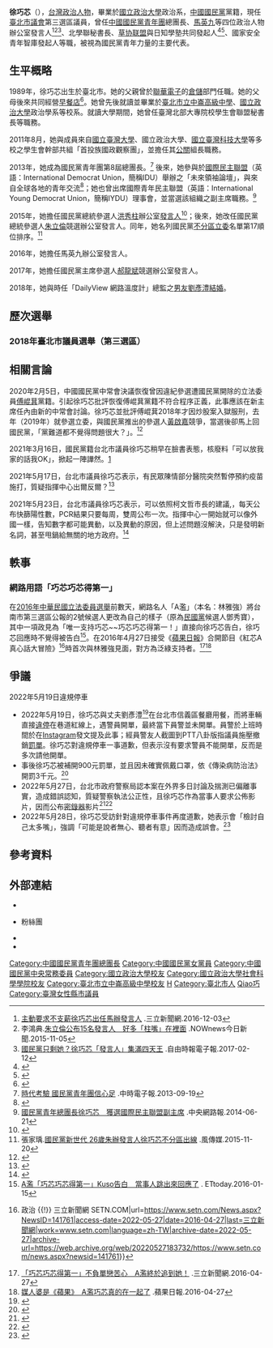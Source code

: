 {{Multiple issues|
{{blpsources|time=2019-06-17T10:13:51+00:00}}
{{POV|time=2022-05-28T14:12:46+00:00}}
}}
{{Infobox Officeholder
| name = 徐巧芯<br><small>Hsu Chiao-hsin</small>
| image name = 
| width = 300px
| now = 
| period = 
| order = [[File:Flag_of_Taipei_City.svg|28px]] [[臺北市議會|臺北市議會]]第13屆議員
| term_start = 2018年12月25日
| term_end = 
| constituency = [[臺北市第三選舉區|臺北市第三選舉區]]（[[松山區_(臺北市)|松山]]、[[信義區_(臺北市)|信義]]）
| succeeding = 
| sex = 女
| nationality = {{ROC}}
| native place = {{ROC-TWN}}[[臺北市|臺北市]]
| date of birth = {{birth_date_and_age|1989|11|18}}
| party = {{Kmt}}
| place of birth = {{ROC}}[[臺北市|臺北市]]
| spouse = [[劉彥澧|劉彥澧]]（2018年結婚）
| educate = * [[臺北市信義區光復國民小學|臺北市信義區光復國民小學]]
* [[臺北市立中崙高級中學|臺北市立中崙高級中學]]（國中部、高中部）
* [[國立臺灣師範大學|國立臺灣師範大學]]東亞學系政治與經濟組肄業（轉學）
* [[國立政治大學|國立政治大學]]政治學系學士
* 國立政治大學政治學系碩士班肄業
* 國立政治大學行政管理碩士學位學程肄業
* [[淡江大學|淡江大學]]國際事務與戰略研究所碩士班（就讀中）
| past = * 社團法人臺灣北部大專院校學生自治聯合協會秘書長
* [[2017年中國國民黨主席選舉|2017年中國國民黨主席選舉]]郝龍斌競選辦公室發言人
* 前總統[[馬英九|馬英九]]辦公室發言人<br><span style="color: blue;">（2016年12月3日－2018年12月28日）</span>
* [[中國國民黨中央委員會文化傳播委員會|中國國民黨中央委員會文化傳播委員會]]國際資訊暨議題中心代理主任
* [[國立政治大學學生會|國立政治大學學生會]]學生議會社會科學學院議員
* [[國立政治大學學生會|國立政治大學學生會]]秘書部部長
* [[中國國民黨|中國國民黨]]第19屆第1任中央常務委員
* [[中國國民黨|中國國民黨]][[中國國民黨青年團|青年團]]總團長<br><span style="color: blue;">（2013年9月10日－2014年9月11日）</span>
* [[2016年中華民國總統選舉|第十四任總統參選人]][[洪秀柱|洪秀柱]]競選辦公室發言人<br><span style="color: blue;">（2015年7月11日－2015年10月17日）</span>
* [[2016年中華民國總統選舉|第十四任總統參選人]][[朱立倫|朱立倫]]競選辦公室發言人<br><span style="color: blue;">（2015年11月5日－2016年1月16日）</span>
*台北市議會（第13屆）市議員
| caption = 肖像照，攝於2022年
}}
'''徐巧芯'''（{{bd|1989年|11月18日|catIdx=Xu徐巧芯}}），[[中華民國|台灣]][[政治人物|政治人物]]，畢業於[[國立政治大學|國立政治大學]]政治系，[[中國國民黨|中國國民黨]]黨籍，現任[[臺北市議會|臺北市議會]]第三選區議員，曾任[[中國國民黨青年團|中國國民黨青年團]]總團長、[[馬英九|馬英九]]等四位政治人物辦公室發言人<ref>[http://www.setn.com/News.aspx?NewsID=203988 主動要求不支薪徐巧芯出任馬辦發言人] {{Wayback|url=http://www.setn.com/News.aspx?NewsID=203988 |date=20161204124539 }}.三立新聞網.2016-12-03</ref><ref>李鴻典.[http://www.nownews.com/n/2015/11/05/1870628 朱立倫公布15名發言人　好多「柱嘴」在裡面] {{Wayback|url=http://www.nownews.com/n/2015/11/05/1870628 |date=20151208054111 }}.NOWnews今日新聞.2015-11-05</ref><ref>[http://news.ltn.com.tw/news/politics/breakingnews/1972438 國民黨只剩她？徐巧芯「發言人」集滿四天王] {{Wayback|url=http://news.ltn.com.tw/news/politics/breakingnews/1972438 |date=20170212075446 }}.自由時報電子報.2017-02-12</ref>、北學聯秘書長、[[草协联盟|草协联盟]]與日知學塾共同發起人<ref>{{Cite web |url=https://tw.tv.yahoo.com/wtn-chiao |title=巧芯聊風向 - Yahoo TV |access-date=2020-01-05 |archive-date=2019-05-02 |archive-url=https://web.archive.org/web/20190502121412/https://tw.tv.yahoo.com/wtn-chiao |dead-url=no }}</ref><ref>{{youtube|playlist=PLbVOnFGB8gXGKNruR1fvQxLAVth91PoCJ|Yahoo TV 巧芯聊風向}}</ref>、國家安全青年智庫發起人等職，被視為國民黨青年力量的主要代表。

== 生平概略 ==
1989年，徐巧芯出生於臺北市。她的父親曾於[[聯華電子|聯華電子]]的[[倉庫|倉儲]]部門任職。她的父母後來共同經營[[早餐店|早餐店]]<ref>{{cite news|url=http://www.new7.com.tw/NewsView.aspx?i=TXT20131120141047OJL|title=【政治事】不期不待 徐巧芯：不然很快會失望|publisher=[[新新聞|新新聞]]|date=2013-11-26|access-date=2013-11-28|archive-url=https://web.archive.org/web/20131203005848/http://www.new7.com.tw/NewsView.aspx?i=TXT20131120141047OJL|archive-date=2013-12-03|dead-url=yes}}</ref>。她曾先後就讀並畢業於[[臺北市立中崙高級中學|臺北市立中崙高級中學]]、[[國立政治大學|國立政治大學]]政治學系等校系。就讀大學期間，她曾任臺灣北部大專院校學生會聯盟秘書長等職務。

2011年8月，她與成員來自[[國立臺灣大學|國立臺灣大學]]、國立政治大學、[[國立臺灣科技大學|國立臺灣科技大學]]等多校之學生會幹部共組「首投族國政觀察團」，並擔任其[[公共关系|公關]]組長職務。

2013年，她成為國民黨青年團第8屆總團長。<ref>[http://www.chinatimes.com/realtimenews/20130919002435-260407 時代考驗 國民黨青年團信心足] {{Wayback|url=http://www.chinatimes.com/realtimenews/20130919002435-260407 |date=20151208130140 }}.中時電子報.2013-09-19</ref> 後來，她參與於[[國際民主聯盟|國際民主聯盟]]（英語：International Democrat Union，簡稱IDU）舉辦之「未來領袖論壇」，與來自全球各地的青年交流<ref>{{cite news|url=http://www.chinatimes.com/realtimenews/20131028002269-260407|title=國際民主聯盟論壇 稱我ROC|publisher=中時電子報|date=2013-10-28|access-date=2018-06-01|archive-url=https://web.archive.org/web/20190502170313/https://www.chinatimes.com/realtimenews/20131028002269-260407|archive-date=2019-05-02|dead-url=no}}</ref>；她也曾出席國際青年民主聯盟（英語：International Young Democrat Union，簡稱IYDU）理事會，並當選該組織之副主席職務。<ref>[http://www.cdnews.com.tw/cdnews_site/docDetail.jsp?coluid=141&docid=102804305 國民黨青年總團長徐巧芯　獲選國際民主聯盟副主席] {{Wayback|url=http://www.cdnews.com.tw/cdnews_site/docDetail.jsp?coluid=141&docid=102804305 |date=20151208165341 }}.中央網路報.2014-06-21</ref>

2015年，她擔任國民黨總統參選人[[洪秀柱|洪秀柱]]辦公室[[发言人|發言人]]<ref>{{cite news|url=http://www.ettoday.net/news/20150728/541358.htm|title=26歲發言人徐巧芯是誰？　代表洪秀柱陣營上政論迎戰|last=呂佳憲、謝家璇|publisher=ETtoday|date=2015-07-28|access-date=2015-09-11|archive-url=https://web.archive.org/web/20150831065020/http://www.ettoday.net/news/20150728/541358.htm|archive-date=2015-08-31|dead-url=no}}</ref>；後來，她改任國民黨總統參選人[[朱立倫|朱立倫]]競選辦公室發言人。同年，她名列國民黨[[全國不分區及僑居國外國民選區|不分區立委]]名單第17順位排序。<ref>張家瑀.[http://www.storm.mg/article/74282 國民黨新世代 26歲朱辦發言人徐巧芯不分區出線] {{Wayback|url=http://www.storm.mg/article/74282 |date=20151123074357 }}.風傳媒.2015-11-20</ref>

2016年，她擔任馬英九辦公室發言人。

2017年，她擔任國民黨主席參選人[[郝龍斌|郝龍斌]]競選辦公室發言人。

2018年，她與時任「DailyView 網路溫度計」總監之[[男朋友|男友]][[劉彥澧|劉彥澧]][[婚姻|結婚]]。

==歷次選舉==
===2018年臺北市議員選舉（第三選區）===
{{2018年臺北市議員選舉/第三選舉區}}

== 相關言論 ==
2020年2月5日，中國國民黨中常會決議恢復曾因違紀參選遭國民黨開除的立法委員[[傅崐萁|傅崐萁]]黨籍。引起徐巧芯批評恢復傅崐萁黨籍不符合程序正義，此事應該在新主席任內由新的中常會討論。徐巧芯並批評傅崐萁2018年才因炒股案入獄服刑，去年（2019年）就參選立委，與國民黨推出的參選人[[黃啟嘉|黃啟嘉]]競爭，當選後卻馬上回國民黨，「黨難道都不覺得問題很大？」。<ref>{{cite news |author= |editor= |title=不忍了！ 傅崐萁恢復黨籍 徐巧芯重砲開轟國民黨 |url=https://news.ltn.com.tw/news/politics/breakingnews/3059852?fbclid=IwAR0_F7CZjNATD1AaoS2JZsZgqWSnf6tFOgVAR9nFt2T6TjD_TjyZSthyaMM |accessdate=2020-02-07 |agency=自由電子報 |date=2020-02-06}}</ref>

2021年3月16日，國民黨籍台北市議員徐巧芯稍早在臉書表態，核廢料「可以放我家的話我OK」，掀起一陣譁然。[https://www.setn.com/m/ampnews.aspx?NewsID=911118] {{Wayback|url=https://www.setn.com/m/ampnews.aspx?NewsID=911118 |date=20220622101847 }}

2021年5月17日，台北市議員徐巧芯表示，有民眾陳情部分醫院突然暫停預約疫苗施打，質疑指揮中心出爾反爾？<ref>{{cite news |author=李俊毅 |title=自費打疫苗突生變 徐巧芯曝內幕：有人信口開河 |url=https://www.chinatimes.com/realtimenews/20210517004187-260407?chdtv |agency=中時新聞網 |date=2021-05-17 |accessdate=2021-05-27 |archive-date=2021-05-27 |archive-url=https://web.archive.org/web/20210527142717/https://www.chinatimes.com/realtimenews/20210517004187-260407?chdtv |dead-url=no }}</ref>

2021年5月23日，台北市議員徐巧芯表示，可以依照柯文哲市長的建議,，每天公布快篩陽性數，PCR結果只要每周，雙周公布一次。指揮中心一開始就可以像外國一樣，告知數字都可能異動，以及異動的原因，但上述問題沒解決，只是發明新名詞，甚至甩鍋給無關的地方政府。<ref>{{cite news|title=國內有1100例新冠確診者沒校正回歸？徐巧芯籲這樣做PCR可以慢慢驗|url=https://www.storm.mg/article/3698619.htm |agency=風傳媒 |date=2021-05-23}}</ref>

==軼事==

=== 網路用語「巧芯巧芯得第一」 ===
在[[2016年中華民國立法委員選舉|2016年中華民國立法委員選舉]]前數天，網路名人「A濫」（本名：林雅強）將台南市第三選區公報的2號候選人更改為自己的樣子（原為[[民國黨|民國黨]]候選人鄧秀寶），其中一項政見為「唯一支持巧芯~~巧芯巧芯得第一！」直接向徐巧芯告白，徐巧芯回應時不覺得被告白<ref>[http://www.ettoday.net/news/20160115/631198.htm A濫「巧芯巧芯得第一」Kuso告白　當事人跳出來回應了] {{Wayback|url=http://www.ettoday.net/news/20160115/631198.htm |date=20161117212728 }}. ETtoday.2016-01-15</ref>。在2016年4月27日接受《[[蘋果日報_(台灣)|蘋果日報]]》合開節目《紅芯A真心話大冒險》<ref>{{Cite web|title=「巧芯巧芯得第一」不負單戀苦心 A濫終於追到她！ {{!}} 政治 {{!}} 三立新聞網 SETN.COM|url=https://www.setn.com/News.aspx?NewsID=141761|access-date=2022-05-27|date=2016-04-27|last=三立新聞網|work=www.setn.com|language=zh-TW|archive-date=2022-05-27|archive-url=https://web.archive.org/web/20220527183732/https://www.setn.com/news.aspx?newsid=141761}}</ref>時首次與林雅強見面，對方為泛綠支持者。<ref>[http://www.setn.com/News.aspx?NewsID=141761 「巧芯巧芯得第一」不負單戀苦心　A濫終於追到她！] {{Wayback|url=http://www.setn.com/News.aspx?NewsID=141761 |date=20161117210910 }}.三立新聞網.2016-04-27</ref><ref>[http://www.appledaily.com.tw/realtimenews/article/new/20160427/847996/ 媒人婆是《蘋果》　A濫巧芯真的在一起了] {{Wayback|url=http://www.appledaily.com.tw/realtimenews/article/new/20160427/847996/ |date=20161117212226 }}.蘋果日報.2016-04-27</ref>

==爭議==
{{日記}}
;2022年5月19日違規停車
*2022年5月19日，徐巧芯與丈夫劉彥澧<ref>{{Cite web|title=【豁然開朗】特權護夫？盧秀燕幫老公找工作，徐巧芯幫老公擋罰單|url=https://tw.news.yahoo.com/%E3%80%90%E8%B1%81%E7%84%B6%E9%96%8B%E6%9C%97%E3%80%91%E7%89%B9%E6%AC%8A%E8%AD%B7%E5%A4%AB%EF%BC%9F%E7%9B%A7%E7%A7%80%E7%87%95%E5%B9%AB%E8%80%81%E5%85%AC%E6%89%BE%E5%B7%A5%E4%BD%9C%EF%BC%8C%E5%BE%90%E5%B7%A7%E8%8A%AF%E5%B9%AB%E8%80%81%E5%85%AC%E6%93%8B%E7%BD%B0%E5%96%AE-230001275.html|access-date=2022-05-28|work=tw.news.yahoo.com|language=zh-TW|archive-date=2022-06-13|archive-url=https://web.archive.org/web/20220613102603/https://tw.news.yahoo.com/%E3%80%90%E8%B1%81%E7%84%B6%E9%96%8B%E6%9C%97%E3%80%91%E7%89%B9%E6%AC%8A%E8%AD%B7%E5%A4%AB%EF%BC%9F%E7%9B%A7%E7%A7%80%E7%87%95%E5%B9%AB%E8%80%81%E5%85%AC%E6%89%BE%E5%B7%A5%E4%BD%9C%EF%BC%8C%E5%BE%90%E5%B7%A7%E8%8A%AF%E5%B9%AB%E8%80%81%E5%85%AC%E6%93%8B%E7%BD%B0%E5%96%AE-230001275.html}}</ref>在台北市信義區餐廳用餐，而將車輛直接[[違規停車|違停]]在巷道紅線上，遇警員開單，最終當下員警並未開單。員警於上班時間於在[[Instagram|Instagram]]發文提及此事；經員警友人截圖到PTT八卦版指議員施壓撤銷[[罰單_(中華民國)|罰單]]。徐巧芯對違規停車一事道歉，但表示沒有要求警員不能開單，反而是多次請他開單。
*事後徐巧芯被補開900元罰單，並且因未確實佩戴口罩，依《傳染病防治法》開罰3千元。<ref>{{Cite news|url=https://news.ltn.com.tw/news/politics/breakingnews/3937111|title=獨家》違停案外案！徐巧芯口罩拉到下巴對警表身分 再罰3千元|author=楊心慧|work=自由時報|publisher=自由時報|accessdate=2022-05-24|archive-date=2022-05-31|archive-url=https://web.archive.org/web/20220531011348/https://news.ltn.com.tw/news/politics/breakingnews/3937111}}</ref>
*2022年5月27日，台北市政府警察局認本案在外界多日討論及揣測已偏離事實，造成錯誤認知，質疑警察執法公正性，且徐巧芯作為當事人要求公佈影片，因而公布[[密錄器|密錄器]]影片<ref>{{Citation|title=徐巧芯違停事件 警方公布密錄器還原【最新快訊】|url=https://www.youtube.com/watch?v=JS_oXa3ewvM|accessdate=2022-05-27|language=zh-Hans-TW|archive-date=2022-06-12|archive-url=https://web.archive.org/web/20220612102411/https://www.youtube.com/watch?v=JS_oXa3ewvM}}</ref><ref name=":0">{{Cite web |last=TVBS |title=徐巧芯違停爆爭議！警公開2分鐘密錄器影片 對話全曝光│TVBS新聞網 |url=https://news.tvbs.com.tw/politics/1803989 |work=TVBS |language=zh-tw |access-date=2022-05-27 |archive-date=2022-05-28 |archive-url=https://web.archive.org/web/20220528120136/https://news.tvbs.com.tw/politics/1803989 }}</ref>
*2022年5月28日，徐巧芯受訪針對違規停車事件再度道歉，她表示會「檢討自己太多嘴」，強調「可能是說者無心、聽者有意」因而造成誤會。<ref>{{Cite web|title=違停被指施壓警察 徐巧芯道歉：檢討自己太多嘴造成誤會 - 政治|url=https://news.ltn.com.tw/news/politics/breakingnews/3942008|access-date=2022-05-28|date=2022-05-28|last=自由時報電子報|work=自由時報電子報|language=zh-TW|archive-date=2022-05-28|archive-url=https://web.archive.org/web/20220528074618/https://news.ltn.com.tw/news/politics/breakingnews/3942008}}</ref>

== 參考資料 ==
{{reflist|2}}

== 外部連結 ==
*{{facebook|HsuChiaoHsin|徐巧芯}}
*{{instagram|chiaohsinhsu|}}粉絲團
*{{youtube|user=cherishchance}}
*{{facebook|kyoung.tw|國民黨青年團}}

{{第13屆臺北市議員}}
{{中國國民黨第十九屆中央委員會}}
{{Portal bar|台灣|中華民國|政治|人物}}

{{DEFAULTSORT:Hsu徐}}
[[Category:中國國民黨青年團總團長|Category:中國國民黨青年團總團長]]
[[Category:中國國民黨女黨員|Category:中國國民黨女黨員]]
[[Category:中國國民黨中央常務委員|Category:中國國民黨中央常務委員]]
[[Category:國立政治大學校友|Category:國立政治大學校友]]
[[Category:國立政治大學社會科學學院校友|Category:國立政治大學社會科學學院校友]]
[[Category:臺北市立中崙高級中學校友|Category:臺北市立中崙高級中學校友]]
[[Category:客家裔臺灣人|H]]
[[Category:臺北市人|Category:臺北市人]]
[[Category:徐姓|Qiao巧]]
[[Category:臺灣女性縣市議員|Category:臺灣女性縣市議員]]